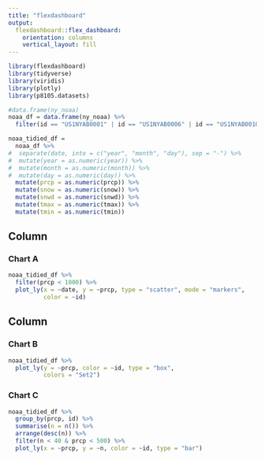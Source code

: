 ```yaml
---
title: "flexdashboard"
output: 
  flexdashboard::flex_dashboard:
    orientation: columns
    vertical_layout: fill
---
```


```r
library(flexdashboard)
library(tidyverse)
library(viridis)
library(plotly)
library(p8105.datasets)
```

```r
#data.frame(ny_noaa)
noaa_df = data.frame(ny_noaa) %>% 
  filter(id == "US1NYAB0001" | id == "US1NYAB0006" | id == "US1NYAB0010" | id == "US1NYAB0017")
```

```r
noaa_tidied_df = 
  noaa_df %>% 
#  separate(date, into = c("year", "month", "day"), sep = "-") %>% 
#  mutate(year = as.numeric(year)) %>% 
#  mutate(month = as.numeric(month)) %>% 
#  mutate(day = as.numeric(day)) %>% 
  mutate(prcp = as.numeric(prcp)) %>% 
  mutate(snow = as.numeric(snow)) %>% 
  mutate(snwd = as.numeric(snwd)) %>% 
  mutate(tmax = as.numeric(tmax)) %>% 
  mutate(tmin = as.numeric(tmin)) 
```

Column {data-width=650}
-----------------------------------------------------------------------

### Chart A

```r
noaa_tidied_df %>% 
  filter(prcp < 1000) %>% 
  plot_ly(x = ~date, y = ~prcp, type = "scatter", mode = "markers",
          color = ~id)
```

Column {data-width=350}
-----------------------------------------------------------------------

### Chart B

```r
noaa_tidied_df %>%
  plot_ly(y = ~prcp, color = ~id, type = "box",
          colors = "Set2")
```

### Chart C

```r
noaa_tidied_df %>% 
  group_by(prcp, id) %>% 
  summarise(n = n()) %>% 
  arrange(desc(n)) %>% 
  filter(n < 40 & prcp < 500) %>% 
  plot_ly(x = ~prcp, y = ~n, color = ~id, type = "bar")
```